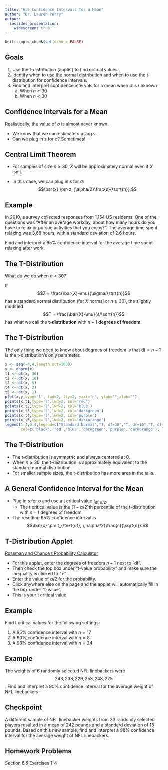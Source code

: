 ---
title: "6.5 Confidence Intervals for a Mean"
author: "Dr. Lauren Perry"
output:
  ioslides_presentation: 
    widescreen: true
---

```{r setup, include=FALSE}
knitr::opts_chunk$set(echo = FALSE)
```

## Goals

1. Use the t-distribution (applet) to find critical values.
2. Identify when to use the normal distribution and when to use the t-distribution for confidence intervals.
3. Find and interpret confidence intervals for a mean when $\sigma$ is unknown
    a. When $n \ge 30$
    b. When $n < 30$

## Confidence Intervals for a Mean

Realistically, the value of $\sigma$ is almost never known.

- We know that we can estimate $\sigma$ using $s$. 
- Can we plug in $s$ for $\sigma$? Sometimes!

## Central Limit Theorem

- For samples of size $n \ge 30$, $\bar{X}$ will be approximately normal even if $X$ isn't. 

- In this case, we can plug in $s$ for $\sigma$: $$\bar{x} \pm z_{\alpha/2}\frac{s}{\sqrt{n}}.$$

## Example

In 2010, a survey collected responses from 1,154 US residents. One of the questions was “After an average workday, about how many hours do you have to relax or pursue activities that you enjoy?”. The average time spent relaxing was 3.68 hours, with a standard deviation of 2.6 hours. 

Find and interpret a 95\% confidence interval for the average time spent relaxing after work.

## The T-Distribution

What do we do when $n < 30$?

If $$Z = \frac{\bar{X}-\mu}{\sigma/\sqrt{n}}$$ has a standard normal distribution (for $X$ normal or $n\ge30$), the slightly modified $$T = \frac{\bar{X}-\mu}{s/\sqrt{n}}$$ has what we call the **t-distribution** with $n-1$ **degrees of freedom**.

## The T-Distribution

The only thing we need to know about degrees of freedom is that $\text{df}=n-1$ is the t-distribution's only parameter.

```{r}
x <- seq(-4,4,length.out=1000)
y <- dnorm(x)
t1 <- dt(x, 30)
t2 <- dt(x, 10)
t3 <- dt(x, 5)
t4 <- dt(x, 2)
t5 <- dt(x, 1)
plot(x,y,type='l', lwd=2, lty=2, yaxt='n', ylab="",xlab="") 
points(x,t1,type='l',lwd=2, col='red') 
points(x,t2,type='l',lwd=2, col='blue') 
points(x,t3,type='l',lwd=2, col='darkgreen')
points(x,t4,type='l',lwd=2, col='purple')
points(x,t5,type='l',lwd=2, col='darkorange')
legend(1.4,0.4,legend=c("Standard Normal","T, df=30","T, df=10","T, df=5","T, df=2","T, df=1"),
       col=c('black','red','blue','darkgreen','purple','darkorange'), lwd=2, lty=c(2,1,1,1,1,1), box.lty=0)
```

## The T-Distribution

- The t-distribution is symmetric and always centered at 0. 
- When $n\ge30$, the t-distribution is approximately equivalent to the standard normal distribution. 
- For smaller sample sizes, the t-distribution has more area in the tails. 

## A General Confidence Interval for the Mean

- Plug in $s$ for $\sigma$ and use a t critical value $t_{\text{df}, \, \alpha/2}$. 
  - The t critical value is the $[1- \alpha/2]$th percentile of the t-distribution with $n-1$ degrees of freedom. 
- The resulting 95\% confidence interval is $$\bar{x} \pm t_{\text{df}, \, \alpha/2}\frac{s}{\sqrt{n}}.$$ 

## T-Distribution Applet

<a href="http://www.rossmanchance.com/applets/2021/tcalc/tCalc.htm" target="blank">Rossman and Chance t Probability Calculator</a>

- For this applet, enter the degrees of freedom $n-1$ next to "df". 
- Then check the top box under "t-value probability" and make sure the inequality is clicked to ">" . 
- Enter the value of $\alpha/2$ for the probability. 
- Click anywhere else on the page and the applet will automatically fill in the box under "t-value". 
- This is your t critical value. 

## Example

Find t critical values for the following settings:

1. A $95\%$ confidence interval with $n=17$
2. A $90\%$ confidence interval with $n=8$
3. A $98\%$ confidence interval with $n=24$

## Example

The weights of 6 randomly selected NFL linebackers were $$243, 238, 229, 253, 248, 225$$. Find and interpret a 90\% confidence interval for the average weight of NFL linebackers.

## Checkpoint

A different sample of NFL linebacker weights from 23 randomly selected players resulted in a mean of 242 pounds and a standard deviation of 13 pounds. Based on this new sample, find and interpret a 98\% confidence interval for the average weight of NFL linebackers.

## Homework Problems

Section 6.5 Exercises 1-4